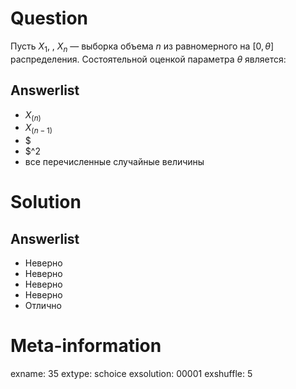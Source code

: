 Question
========
Пусть $X_1$, \ldots, $X_n$ — выборка объема $n$ из равномерного на $[0, \theta]$ распределения. Состоятельной оценкой параметра $\theta$ является:
 

Answerlist
----------
*  $X_(n)$
*  $X_(n-1)$
*  $\fracn
*  $\fracn^2
*  все перечисленные случайные величины

Solution
========

Answerlist
----------
*  Неверно
*  Неверно
*  Неверно
*  Неверно
*  Отлично

Meta-information
================
exname: 35
extype: schoice
exsolution: 00001
exshuffle: 5
